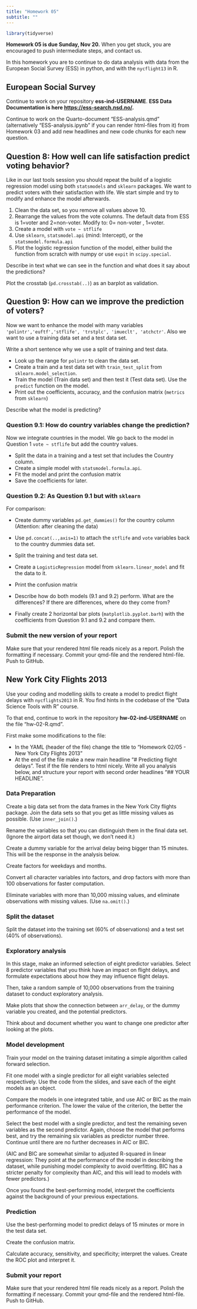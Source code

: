 ```yaml
---
title: "Homework 05"
subtitle: ""
---
```


```r
library(tidyverse)
```

:::{.callout-important}
**Homework 05 is due Sunday, Nov 20.** When you get stuck, you are encouraged to push intermediate steps, and contact us.    
:::

In this homework you are to continue to do data analysis with data from the European Social Survey (ESS) in python, and with the `nycflight13` in R.  


## European Social Survey

Continue to work on your repository **ess-ind-USERNAME**. 
**ESS Data Documentation is here <https://ess-search.nsd.no/>.**

Continue to work on the Quarto-document "ESS-analysis.qmd" (alternatively "ESS-analysis.ipynb" if you can render html-files from it) from Homework 03 and add new headlines and new code chunks for each new question. 

## **Question 8:** How well can life satisfaction predict voting behavior?
 
Like in our last tools session you should repeat the build of a logistic regression model using both `statsmodels`  and `sklearn` packages. We want to predict voters with their satisfaction with life. We start simple and try to modify and enhance the model afterwards.
 
1. Clean the data set, so you remove all values above 10.
2. Rearrange the values from the vote columns. The default data from ESS is 1=voter and 2=non-voter. Modify to: 0= non-voter , 1=voter. 
3. Create a model with `vote ~ stflife`
4. Use `sklearn`, `statsmodel.api` (mind: Intercept), or the `statsmodel.formula.api`
5. Plot the logistic regression function of the model, either build the function from scratch with numpy or use `expit` in `scipy.special`.
 
Describe in text what we can see in the function and what does it say about the predictions?

Plot the crosstab (`pd.crosstab(..)`) as an barplot as validation.
 
## **Question 9:** How can we improve the prediction of voters?
 
Now we want to enhance the model with many variables `'polintr','euftf','stflife', 'trstplc', 'imueclt', 'atchctr'`. Also we want to use a training data set and a test data set.
 
Write a short sentence why we use a split of training and test data. 
 
- Look up the range for `polintr` to clean the data set.
- Create a train and a test data set with `train_test_split` from `sklearn.model_selection`.
- Train the model (Train data set) and then test it (Test data set). Use the `predict` function on the model.
- Print out the coefficients, accuracy, and the confusion matrix (`metrics` from `sklearn`)
 
Describe what the model is predicting?
 
### **Question 9.1**: How do country variables change the prediction?
 
Now we integrate countries in the model. We go back to the model in Question 1 `vote ~ stflife` but add the country values.
 
- Split the data in a training and a test set that includes the Country column.
- Create a simple model with `statsmodel.formula.api`.
- Fit the model and print the confusion matrix
- Save the coefficients for later. 
 
### **Question 9.2:** As Question 9.1 but with `sklearn`

For comparison:
 
- Create dummy variables `pd.get_dummies()` for the country column (Attention: after cleaning the data)
- Use `pd.concat(..,axis=1)` to attach the `stflife` and `vote` variables back to the country dummies data set.
- Split the training and test data set.
- Create a `LogisticRegression` model from `sklearn.linear_model` and fit the data to it.
- Print the confusion matrix
 
- Describe how do both models (9.1 and 9.2) perform. What are the differences? If there are differences, where do they come from?
 
- Finally create 2 horizontal bar plots (`matplotlib.pyplot.barh`) with the coefficients from Question 9.1 and 9.2 and compare them.
 
### Submit the new version of your report

Make sure that your rendered html file reads nicely as a report. Polish the formatting if necessary. Commit your qmd-file and the rendered html-file. Push to GitHub. 



## New York City Flights 2013

Use your coding and modelling skills to create a model to predict flight delays with `nycflights2013` in R. You find hints in the codebase of the "Data Science Tools with R" course. 

To that end, continue to work in the repository **hw-02-ind-USERNAME** on the file "hw-02-R.qmd". 

First make some modifications to the file:

- In the YAML (header of the file) change the title to "Homework 02/05 - New York City Flights 2013"
- At the end of the file make a new main headline "# Predicting flight delays". Test if the file renders to html nicely. Write all you analysis below, and structure your report with second order headlines "## YOUR HEADLINE". 


### Data Preparation
Create a  big data set from the data frames in the New York City flights package.
Join the data sets so that you get as little missing values as possible. (Use `inner_join()`.)

Rename the variables so that you can distinguish them in the final data set.
(Ignore the airport data set though, we don't need it.)

Create a dummy variable for the arrival delay being bigger than 15 minutes. This will be the response in the analysis below.

Create factors for weekdays and months.

Convert all character variables into factors, and drop factors with more than 100 observations for faster computation.

Eliminate variables with more than 10,000 missing values, and eliminate observations with missing values. (Use `na.omit()`.)


### Split the dataset

Split the dataset into the training set (60% of observations) and a test set (40% of observations).


### Exploratory analysis

In this stage, make an informed selection of eight predictor variables.
Select 8 predictor variables that you think have an impact on flight delays, and formulate expectations about how they may influence flight delays.

Then, take a random sample of 10,000 observations from the training dataset to conduct exploratory analysis.

Make plots that show the connection between `arr_delay`, or the dummy variable you created, and the potential predictors.

Think about and document whether you want to change one predictor after looking at the plots.


### Model development

Train your model on the training dataset imitating a simple algorithm called forward selection.

Fit one model with a single predictor for all eight variables selected respectively. Use the code from the slides, and save each of the eight models as an object.

Compare the models in one integrated table, and use AIC or BIC as the main performance criterion. The lower the value of the criterion, the better the performance of the model.

Select the best model with a single predictor, and test the remaining seven variables as the second predictor. Again, choose the model that performs best, and try the remaining six variables as predictor number three. Continue until there are no further decreases in AIC or BIC.

(AIC and BIC are somewhat similar to adjusted R-squared in linear regression: They point at the performance of the model in describing the dataset, while punishing model complexity to avoid overfitting. BIC has a stricter penalty for complexity than AIC, and this will lead to models with fewer predictors.)

Once you found the best-performing model, interpret the coefficients against the background of your previous expectations.


### Prediction

Use the best-performing model to predict delays of 15 minutes or more in the test data set.
 
Create the confusion matrix.

Calculate accuracy, sensitivity, and specificity; interpret the values.
Create the ROC plot and interpret it. 


### Submit your report

Make sure that your rendered html file reads nicely as a report. Polish the formatting if necessary. Commit your qmd-file and the rendered html-file. Push to GitHub. 